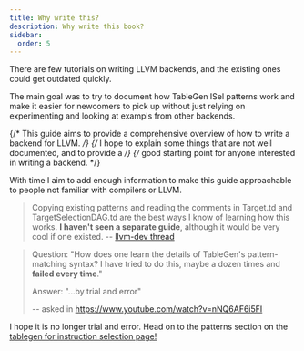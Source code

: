 ```yaml
---
title: Why write this?
description: Why write this book?
sidebar:
  order: 5
---
```


There are few tutorials on writing LLVM backends, and the existing ones could get outdated quickly.

The main goal was to try to document how TableGen ISel patterns work and make it easier for newcomers to
pick up without just relying on experimenting and looking at exampls from other backends.

{/* This guide aims to provide a comprehensive overview of how to write a backend for LLVM. */}
{/* I hope to explain some things that are not well documented, and to provide a */}
{/* good starting point for anyone interested in writing a backend. */}

With time I aim to add enough information to make this guide approachable to people not familiar with compilers or LLVM.


> Copying existing patterns and reading the comments in Target.td and TargetSelectionDAG.td are the best ways I know of learning how this works. **I haven't seen a separate guide**, although it would be very cool if one existed.
> -- [llvm-dev thread](https://groups.google.com/g/llvm-dev/c/aJCR1mBC0So/m/qQKo6tk6CAAJ)

> Question: "How does one learn the details of TableGen's pattern-matching syntax?
> I have tried to do this, maybe a dozen times and **failed every time**."
> 
> Answer: "...by trial and error"
>
> -- asked in https://www.youtube.com/watch?v=nNQ6AF6i5FI

I hope it is no longer trial and error. Head on to the patterns section on the [tablegen for instruction selection page!](/llvm-cg-ref/selection-dag/02-selection-dag-td#patterns)
